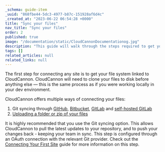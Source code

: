 ```yaml
---
_schema: guide-item
_uuid: "868fbe44-5dc3-4977-b87c-151928af6d4c"
_created_at: "2023-06-22 06:54:28 +0000"
title: "Sync your files"
nav_title: "Sync your files"
order: 2
published: true
image: "/documentation/static/CloudCannonDocumentationog.jpg"
description: "This guide will walk through the steps required to get your Nuxt site built, editable and live on CloudCannon."
tags: []
related_articles: null
related_links: null
---
```


The first step for connecting any site is to get your file system linked to CloudCannon. CloudCannon will need to clone your files to disk before anything else — this is the same process as if you were working locally in your dev environment.

CloudCannon offers multiple ways of connecting your files:

1. Git syncing through [GitHub](/documentation/articles/connecting-a-github-repository-as-your-source/), [Bitbucket](/documentation/articles/connecting-a-bitbucket-respository-as-your-source/), [GitLab](/documentation/articles/connecting-a-gitlab-respository-as-your-source/) and [self-hosted GitLab](/documentation/articles/connecting-a-self-hosted-gitlab-repository-as-your-source/)
2. [Uploading a folder or zip of your files](/documentation/articles/add-files-with-direct-upload/)

It is highly recommended that you use the Git syncing option. This allows CloudCannon to pull the latest updates to your repository, and to push your changes back - keeping your team in sync.
This step is configured through an OAuth connection with the relevant Git provider.
Check out the [Connecting Your First Site](/documentation/articles/connecting-your-first-site/) guide for more information on this step.
